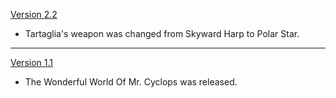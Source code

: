 {{Change History/Header}}
[[Version 2.2]]
* Tartaglia's weapon was changed from Skyward Harp to Polar Star.
----

[[Version 1.1]]
* The Wonderful World Of Mr. Cyclops was released.